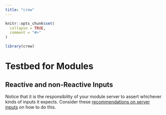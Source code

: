 ```yaml
---
title: "crow"
---
```



```r
knitr::opts_chunk$set(
  collapse = TRUE,
  comment = "#>"
)
```

```r
library(crow)
```


# Testbed for Modules

## Reactive and non-Reactive Inputs

Notice that it is the responsibility of your module server to
assert whichever kinds of inputs it expects.
Consider these [recommendations on server inputs](https://mastering-shiny.org/scaling-modules.html#server-inputs)
on how to do this.
